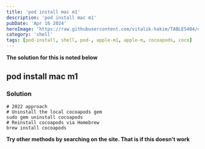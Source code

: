 ```yaml
---
title: 'pod install mac m1'
description: 'pod install mac m1'
pubDate: 'Apr 16 2024'
heroImage: 'https://raw.githubusercontent.com/vitalik-hakim/TABLES404/main/error_b/SHELL.jpg'
category: 'shell'
tags: [pod-install, shell, pod-, apple-m1, apple-m, cocoapods, coco]
---
```


**The solution for this is noted below**

## pod install mac m1

### Solution

```shell
# 2022 approach
# Uninstall the local cocoapods gem
sudo gem uninstall cocoapods
# Reinstall cocoapods via Homebrew
brew install cocoapods
```

**Try other methods by searching on the site. That is if this doesn't work**
